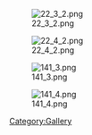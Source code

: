 [[File:22_3_2.png]]

[[File:22_4_2.png]]

[[File:141_3.png]]

[[File:141_4.png]]

[[Category:Gallery]]